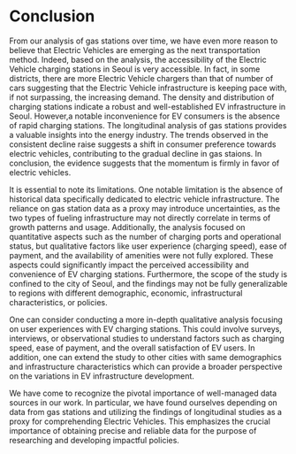 # Conclusion
From our analysis of gas stations over time, we have even more reason to believe that Electric Vehicles are emerging as the next transportation method. Indeed, based on the analysis, the accessibility of the Electric Vehicle charging stations in Seoul is very accessible. In fact, in some districts, there are more Electric Vehicle chargers than that of number of cars suggesting that the Electric Vehicle infrastructure is keeping pace with, if not surpassing, the increasing demand. The density and distribution of charging stations indicate a robust and well-established EV infrastructure in Seoul. However,a notable inconvenience for EV consumers is the absence of rapid charging stations. The longitudinal analysis of gas stations provides a valuable insights into the energy industry. The trends observed in the consistent decline raise suggests a shift in consumer preference towards electric vehicles, contributing to the gradual decline in gas staions. 
In conclusion, the evidence suggests that the momentum is firmly in favor of electric vehicles.

It is essential to note its limitations. One notable limitation is the absence of historical data specifically dedicated to electric vehicle infrastructure. The reliance on gas station data as a proxy may introduce uncertainties, as the two types of fueling infrastructure may not directly correlate in terms of growth patterns and usage. Additionally, the analysis focused on quantitative aspects such as the number of charging ports and operational status, but qualitative factors like user experience (charging speed), ease of payment, and the availability of amenities were not fully explored. These aspects could significantly impact the perceived accessibility and convenience of EV charging stations. Furthermore, the scope of the study is confined to the city of Seoul, and the findings may not be fully generalizable to regions with different demographic, economic, infrastructural characteristics, or policies.

One can consider conducting a more in-depth qualitative analysis focusing on user experiences with EV charging stations. This could involve surveys, interviews, or observational studies to understand factors such as charging speed, ease of payment, and the overall satisfaction of EV users. In addition, one can extend the study to other cities with same demographics and infrastructure characteristics which can provide a broader perspective on the variations in EV infrastructure development.

We have come to recognize the pivotal importance of well-managed data sources in our work. In particular, we have found ourselves depending on data from gas stations and utilizing the findings of longitudinal studies as a proxy for comprehending Electric Vehicles. This emphasizes the crucial importance of obtaining precise and reliable data for the purpose of researching and developing impactful policies.























